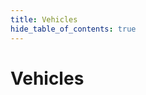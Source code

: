 ```yaml
---
title: Vehicles
hide_table_of_contents: true
---
```



# Vehicles

<DeviceGrid>
  <DeviceCard
    brand=""
    description="evNotify"
    thumbnail="/img/devices/vehicle/evnotify.jpg"
    capabilities={[]}
    requirements={[]}
    href="/docs/devices-next/vehicles/evnotify"
    group="Generic support"
    type="vehicle"
    name="evnotify"
  />
  <DeviceCard
    brand=""
    description="Generic vehicle (without API)"
    thumbnail="/img/devices/vehicle/generic-vehicle-without-api.jpg"
    capabilities={[]}
    requirements={[]}
    href="/docs/devices-next/vehicles/generic-vehicle-without-api"
    group="Generic support"
    type="vehicle"
    name="generic-vehicle-without-api"
  />
  <DeviceCard
    brand=""
    description="ioBroker.bmw"
    thumbnail="/img/devices/vehicle/iobrokerbmw.jpg"
    capabilities={[]}
    requirements={[]}
    href="/docs/devices-next/vehicles/iobrokerbmw"
    group="Generic support"
    type="vehicle"
    name="iobrokerbmw"
  />
  <DeviceCard
    brand=""
    description="ISO15118"
    thumbnail="/img/devices/vehicle/iso15118.jpg"
    capabilities={["iso151182"]}
    requirements={[]}
    href="/docs/devices-next/vehicles/iso15118"
    group="Generic support"
    type="vehicle"
    name="iso15118"
  />
  <DeviceCard
    brand=""
    description="mg2mqtt"
    thumbnail="/img/devices/vehicle/mg2mqtt.jpg"
    capabilities={[]}
    requirements={[]}
    href="/docs/devices-next/vehicles/mg2mqtt"
    group="Generic support"
    type="vehicle"
    name="mg2mqtt"
  />
  <DeviceCard
    brand=""
    description="mz2mqtt"
    thumbnail="/img/devices/vehicle/mz2mqtt.jpg"
    capabilities={[]}
    requirements={[]}
    href="/docs/devices-next/vehicles/mz2mqtt"
    group="Generic support"
    type="vehicle"
    name="mz2mqtt"
  />
  <DeviceCard
    brand=""
    description="Open Vehicle Monitoring System"
    thumbnail="/img/devices/vehicle/open-vehicle-monitoring-system.jpg"
    capabilities={[]}
    requirements={[]}
    href="/docs/devices-next/vehicles/open-vehicle-monitoring-system"
    group="Generic support"
    type="vehicle"
    name="open-vehicle-monitoring-system"
  />
  <DeviceCard
    brand=""
    description="PSA Car Controller"
    thumbnail="/img/devices/vehicle/psa-car-controller.jpg"
    capabilities={[]}
    requirements={[]}
    href="/docs/devices-next/vehicles/psa-car-controller"
    group="Generic support"
    type="vehicle"
    name="psa-car-controller"
  />
  <DeviceCard
    brand=""
    description="Tesla BLE"
    thumbnail="/img/devices/vehicle/tesla-ble.jpg"
    capabilities={[]}
    requirements={[]}
    href="/docs/devices-next/vehicles/tesla-ble"
    group="Generic support"
    type="vehicle"
    name="tesla-ble"
  />
  <DeviceCard
    brand=""
    description="TeslaLogger"
    thumbnail="/img/devices/vehicle/teslalogger.jpg"
    capabilities={[]}
    requirements={[]}
    href="/docs/devices-next/vehicles/teslalogger"
    group="Generic support"
    type="vehicle"
    name="teslalogger"
  />
  <DeviceCard
    brand=""
    description="TeslaMate"
    thumbnail="/img/devices/vehicle/teslamate.jpg"
    capabilities={[]}
    requirements={[]}
    href="/docs/devices-next/vehicles/teslamate"
    group="Generic support"
    type="vehicle"
    name="teslamate"
  />
  <DeviceCard
    brand=""
    description="Tessie"
    thumbnail="/img/devices/vehicle/tessie.jpg"
    capabilities={[]}
    requirements={[]}
    href="/docs/devices-next/vehicles/tessie"
    group="Generic support"
    type="vehicle"
    name="tessie"
  />
  <DeviceCard
    brand=""
    description="Tronity"
    thumbnail="/img/devices/vehicle/tronity.jpg"
    capabilities={["sponsorship"]}
    requirements={[]}
    href="/docs/devices-next/vehicles/tronity"
    group="Generic support"
    type="vehicle"
    name="tronity"
  />
  <DeviceCard
    brand=""
    description="volvo2mqtt"
    thumbnail="/img/devices/vehicle/volvo2mqtt.jpg"
    capabilities={[]}
    requirements={[]}
    href="/docs/devices-next/vehicles/volvo2mqtt"
    group="Generic support"
    type="vehicle"
    name="volvo2mqtt"
  />
  <DeviceCard
    brand="Aiways"
    description=""
    thumbnail="/img/devices/vehicle/aiways.jpg"
    capabilities={[]}
    requirements={[]}
    href="/docs/devices-next/vehicles/aiways"
    group=""
    type="vehicle"
    name="aiways"
  />
  <DeviceCard
    brand="Audi"
    description=""
    thumbnail="/img/devices/vehicle/audi.jpg"
    capabilities={[]}
    requirements={[]}
    href="/docs/devices-next/vehicles/audi"
    group=""
    type="vehicle"
    name="audi"
  />
  <DeviceCard
    brand="BMW"
    description=""
    thumbnail="/img/devices/vehicle/bmw.jpg"
    capabilities={[]}
    requirements={[]}
    href="/docs/devices-next/vehicles/bmw"
    group=""
    type="vehicle"
    name="bmw"
  />
  <DeviceCard
    brand="Citroën"
    description=""
    thumbnail="/img/devices/vehicle/citroen.jpg"
    capabilities={[]}
    requirements={[]}
    href="/docs/devices-next/vehicles/citroen"
    group=""
    type="vehicle"
    name="citroen"
  />
  <DeviceCard
    brand="Dacia"
    description=""
    thumbnail="/img/devices/vehicle/dacia.jpg"
    capabilities={[]}
    requirements={[]}
    href="/docs/devices-next/vehicles/dacia"
    group=""
    type="vehicle"
    name="dacia"
  />
  <DeviceCard
    brand="DS"
    description=""
    thumbnail="/img/devices/vehicle/ds.jpg"
    capabilities={[]}
    requirements={[]}
    href="/docs/devices-next/vehicles/ds"
    group=""
    type="vehicle"
    name="ds"
  />
  <DeviceCard
    brand="Fiat"
    description=""
    thumbnail="/img/devices/vehicle/fiat.jpg"
    capabilities={[]}
    requirements={[]}
    href="/docs/devices-next/vehicles/fiat"
    group=""
    type="vehicle"
    name="fiat"
  />
  <DeviceCard
    brand="Ford"
    description=""
    thumbnail="/img/devices/vehicle/ford.jpg"
    capabilities={[]}
    requirements={[]}
    href="/docs/devices-next/vehicles/ford"
    group=""
    type="vehicle"
    name="ford"
  />
  <DeviceCard
    brand="Hyundai"
    description="Bluelink"
    thumbnail="/img/devices/vehicle/hyundai-bluelink.jpg"
    capabilities={[]}
    requirements={[]}
    href="/docs/devices-next/vehicles/hyundai-bluelink"
    group=""
    type="vehicle"
    name="hyundai-bluelink"
  />
  <DeviceCard
    brand="Jeep"
    description=""
    thumbnail="/img/devices/vehicle/jeep.jpg"
    capabilities={[]}
    requirements={[]}
    href="/docs/devices-next/vehicles/jeep"
    group=""
    type="vehicle"
    name="jeep"
  />
  <DeviceCard
    brand="Kia"
    description="Bluelink"
    thumbnail="/img/devices/vehicle/kia-bluelink.jpg"
    capabilities={[]}
    requirements={[]}
    href="/docs/devices-next/vehicles/kia-bluelink"
    group=""
    type="vehicle"
    name="kia-bluelink"
  />
  <DeviceCard
    brand="Mercedes-Benz"
    description=""
    thumbnail="/img/devices/vehicle/mercedes-benz.jpg"
    capabilities={[]}
    requirements={[]}
    href="/docs/devices-next/vehicles/mercedes-benz"
    group=""
    type="vehicle"
    name="mercedes-benz"
  />
  <DeviceCard
    brand="MG"
    description=""
    thumbnail="/img/devices/vehicle/mg.jpg"
    capabilities={[]}
    requirements={[]}
    href="/docs/devices-next/vehicles/mg"
    group=""
    type="vehicle"
    name="mg"
  />
  <DeviceCard
    brand="Mini"
    description=""
    thumbnail="/img/devices/vehicle/mini.jpg"
    capabilities={[]}
    requirements={[]}
    href="/docs/devices-next/vehicles/mini"
    group=""
    type="vehicle"
    name="mini"
  />
  <DeviceCard
    brand="Nissan"
    description="Ariya"
    thumbnail="/img/devices/vehicle/nissan-ariya.jpg"
    capabilities={[]}
    requirements={[]}
    href="/docs/devices-next/vehicles/nissan-ariya"
    group=""
    type="vehicle"
    name="nissan-ariya"
  />
  <DeviceCard
    brand="Nissan"
    description="Leaf"
    thumbnail="/img/devices/vehicle/nissan-leaf.jpg"
    capabilities={[]}
    requirements={[]}
    href="/docs/devices-next/vehicles/nissan-leaf"
    group=""
    type="vehicle"
    name="nissan-leaf"
  />
  <DeviceCard
    brand="Nissan"
    description="Leaf (pre 2019)"
    thumbnail="/img/devices/vehicle/nissan-leaf-pre-2019.jpg"
    capabilities={[]}
    requirements={[]}
    href="/docs/devices-next/vehicles/nissan-leaf-pre-2019"
    group=""
    type="vehicle"
    name="nissan-leaf-pre-2019"
  />
  <DeviceCard
    brand="NIU"
    description="E-Scooter"
    thumbnail="/img/devices/vehicle/niu-e-scooter.jpg"
    capabilities={[]}
    requirements={[]}
    href="/docs/devices-next/vehicles/niu-e-scooter"
    group="Scooter"
    type="vehicle"
    name="niu-e-scooter"
  />
  <DeviceCard
    brand="Opel"
    description=""
    thumbnail="/img/devices/vehicle/opel.jpg"
    capabilities={[]}
    requirements={[]}
    href="/docs/devices-next/vehicles/opel"
    group=""
    type="vehicle"
    name="opel"
  />
  <DeviceCard
    brand="Peugeot"
    description=""
    thumbnail="/img/devices/vehicle/peugeot.jpg"
    capabilities={[]}
    requirements={[]}
    href="/docs/devices-next/vehicles/peugeot"
    group=""
    type="vehicle"
    name="peugeot"
  />
  <DeviceCard
    brand="Polestar"
    description=""
    thumbnail="/img/devices/vehicle/polestar.jpg"
    capabilities={[]}
    requirements={[]}
    href="/docs/devices-next/vehicles/polestar"
    group=""
    type="vehicle"
    name="polestar"
  />
  <DeviceCard
    brand="Renault"
    description=""
    thumbnail="/img/devices/vehicle/renault.jpg"
    capabilities={[]}
    requirements={[]}
    href="/docs/devices-next/vehicles/renault"
    group=""
    type="vehicle"
    name="renault"
  />
  <DeviceCard
    brand="Seat"
    description="CupraConnect Gen3 (Ateca, Leon, Formentor, Tarraco)"
    thumbnail="/img/devices/vehicle/seat-cupraconnect-gen3-ateca-leon-formentor-tarraco.jpg"
    capabilities={[]}
    requirements={[]}
    href="/docs/devices-next/vehicles/seat-cupraconnect-gen3-ateca-leon-formentor-tarraco"
    group=""
    type="vehicle"
    name="seat-cupraconnect-gen3-ateca-leon-formentor-tarraco"
  />
  <DeviceCard
    brand="Seat"
    description="CupraConnect Gen4 (Born, Formentor, Tavascan)"
    thumbnail="/img/devices/vehicle/seat-cupraconnect-gen4-born-formentor-tavascan.jpg"
    capabilities={[]}
    requirements={[]}
    href="/docs/devices-next/vehicles/seat-cupraconnect-gen4-born-formentor-tavascan"
    group=""
    type="vehicle"
    name="seat-cupraconnect-gen4-born-formentor-tavascan"
  />
  <DeviceCard
    brand="Skoda"
    description="Enyaq"
    thumbnail="/img/devices/vehicle/skoda-enyaq.jpg"
    capabilities={[]}
    requirements={[]}
    href="/docs/devices-next/vehicles/skoda-enyaq"
    group=""
    type="vehicle"
    name="skoda-enyaq"
  />
  <DeviceCard
    brand="Smart"
    description=""
    thumbnail="/img/devices/vehicle/smart.jpg"
    capabilities={[]}
    requirements={[]}
    href="/docs/devices-next/vehicles/smart"
    group=""
    type="vehicle"
    name="smart"
  />
  <DeviceCard
    brand="Smart"
    description="EQ"
    thumbnail="/img/devices/vehicle/smart-eq.jpg"
    capabilities={[]}
    requirements={[]}
    href="/docs/devices-next/vehicles/smart-eq"
    group=""
    type="vehicle"
    name="smart-eq"
  />
  <DeviceCard
    brand="Tesla"
    description=""
    thumbnail="/img/devices/vehicle/tesla.jpg"
    capabilities={[]}
    requirements={[]}
    href="/docs/devices-next/vehicles/tesla"
    group=""
    type="vehicle"
    name="tesla"
  />
  <DeviceCard
    brand="Toyota"
    description=""
    thumbnail="/img/devices/vehicle/toyota.jpg"
    capabilities={[]}
    requirements={[]}
    href="/docs/devices-next/vehicles/toyota"
    group=""
    type="vehicle"
    name="toyota"
  />
  <DeviceCard
    brand="Volkswagen"
    description="We Connect ID"
    thumbnail="/img/devices/vehicle/volkswagen-we-connect-id.jpg"
    capabilities={[]}
    requirements={[]}
    href="/docs/devices-next/vehicles/volkswagen-we-connect-id"
    group=""
    type="vehicle"
    name="volkswagen-we-connect-id"
  />
  <DeviceCard
    brand="Volvo"
    description=""
    thumbnail="/img/devices/vehicle/volvo.jpg"
    capabilities={[]}
    requirements={[]}
    href="/docs/devices-next/vehicles/volvo"
    group=""
    type="vehicle"
    name="volvo"
  />
  <DeviceCard
    brand="Zero Motorcycles"
    description=""
    thumbnail="/img/devices/vehicle/zero-motorcycles.jpg"
    capabilities={[]}
    requirements={[]}
    href="/docs/devices-next/vehicles/zero-motorcycles"
    group=""
    type="vehicle"
    name="zero-motorcycles"
  />
</DeviceGrid>
